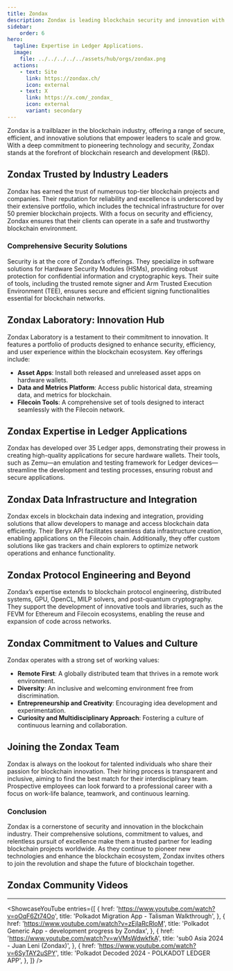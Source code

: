 ```yaml
---
title: Zondax
description: Zondax is leading blockchain security and innovation with trusted solutions for secure hardware wallets, data integration, and protocol engineering.
sidebar:
    order: 6
hero:
  tagline: Expertise in Ledger Applications.
  image: 
    file: ../../../../../assets/hub/orgs/zondax.png
  actions:
    - text: Site
      link: https://zondax.ch/
      icon: external
    - text: X
      link: https://x.com/_zondax_
      icon: external
      variant: secondary
---
```



Zondax is a trailblazer in the blockchain industry, offering a range of secure, efficient, and innovative solutions that empower leaders to scale and grow. With a deep commitment to pioneering technology and security, Zondax stands at the forefront of blockchain research and development (R&amp;D).

## Zondax Trusted by Industry Leaders
Zondax has earned the trust of numerous top-tier blockchain projects and companies. Their reputation for reliability and excellence is underscored by their extensive portfolio, which includes the technical infrastructure for over 50 premier blockchain projects. With a focus on security and efficiency, Zondax ensures that their clients can operate in a safe and trustworthy blockchain environment.

### Comprehensive Security Solutions
Security is at the core of Zondax’s offerings. They specialize in software solutions for Hardware Security Modules (HSMs), providing robust protection for confidential information and cryptographic keys. Their suite of tools, including the trusted remote signer and Arm Trusted Execution Environment (TEE), ensures secure and efficient signing functionalities essential for blockchain networks.

## Zondax Laboratory: Innovation Hub
Zondax Laboratory is a testament to their commitment to innovation. It features a portfolio of products designed to enhance security, efficiency, and user experience within the blockchain ecosystem. Key offerings include:

- **Asset Apps**: Install both released and unreleased asset apps on hardware wallets.
- **Data and Metrics Platform**: Access public historical data, streaming data, and metrics for blockchain.
- **Filecoin Tools**: A comprehensive set of tools designed to interact seamlessly with the Filecoin network.

## Zondax Expertise in Ledger Applications
Zondax has developed over 35 Ledger apps, demonstrating their prowess in creating high-quality applications for secure hardware wallets. Their tools, such as Zemu—an emulation and testing framework for Ledger devices—streamline the development and testing processes, ensuring robust and secure applications.

## Zondax Data Infrastructure and Integration
Zondax excels in blockchain data indexing and integration, providing solutions that allow developers to manage and access blockchain data efficiently. Their Beryx API facilitates seamless data infrastructure creation, enabling applications on the Filecoin chain. Additionally, they offer custom solutions like gas trackers and chain explorers to optimize network operations and enhance functionality.

## Zondax Protocol Engineering and Beyond
Zondax’s expertise extends to blockchain protocol engineering, distributed systems, GPU, OpenCL, MILP solvers, and post-quantum cryptography. They support the development of innovative tools and libraries, such as the FEVM for Ethereum and Filecoin ecosystems, enabling the reuse and expansion of code across networks.

## Zondax Commitment to Values and Culture
Zondax operates with a strong set of working values:
- **Remote First**: A globally distributed team that thrives in a remote work environment.
- **Diversity**: An inclusive and welcoming environment free from discrimination.
- **Entrepreneurship and Creativity**: Encouraging idea development and experimentation.
- **Curiosity and Multidisciplinary Approach**: Fostering a culture of continuous learning and collaboration.

## Joining the Zondax Team
Zondax is always on the lookout for talented individuals who share their passion for blockchain innovation. Their hiring process is transparent and inclusive, aiming to find the best match for their interdisciplinary team. Prospective employees can look forward to a professional career with a focus on work-life balance, teamwork, and continuous learning.

### Conclusion
Zondax is a cornerstone of security and innovation in the blockchain industry. Their comprehensive solutions, commitment to values, and relentless pursuit of excellence make them a trusted partner for leading blockchain projects worldwide. As they continue to pioneer new technologies and enhance the blockchain ecosystem, Zondax invites others to join the revolution and shape the future of blockchain together.

## Zondax Community Videos
----------------
<ShowcaseYouTube
  entries={[
                         {
      href: 'https://www.youtube.com/watch?v=oOqF6Zt74Oo',
      title: 'Polkadot Migration App - Talisman Walkthrough',
     },
                            {
      href: 'https://www.youtube.com/watch?v=zEjlaRcRloM',
      title: 'Polkadot Generic App - development progress by Zondax',
     },
                                 {
      href: 'https://www.youtube.com/watch?v=wVMsWdwkfkA',
      title: 'sub0 Asia 2024 - Juan Leni (Zondax)',
     },
                                 {
      href: 'https://www.youtube.com/watch?v=6SyTAY2uSPY',
      title: 'Polkadot Decoded 2024 - POLKADOT LEDGER APP',
     },
  ]}
/>